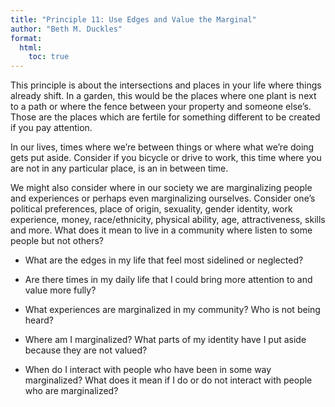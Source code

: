 ```yaml
---
title: "Principle 11: Use Edges and Value the Marginal"
author: "Beth M. Duckles"
format:
  html:
    toc: true
---
```


This principle is about the intersections and places in your life where things already shift. In a garden, this would be the places where one plant is next to a path or where the fence between your property and someone else’s. Those are the places which are fertile for something different to be created if you pay attention.

In our lives, times where we’re between things or where what we're doing gets put aside. Consider if you bicycle or drive to work, this time where you are not in any particular place, is an in between time. 

We might also consider where in our society we are marginalizing people and experiences or perhaps even marginalizing ourselves. Consider one’s political preferences, place of origin, sexuality, gender identity, work experience, money, race/ethnicity, physical ability, age, attractiveness, skills and more. What does it mean to live in a community where listen to some people but not others?

-   What are the edges in my life that feel most sidelined or neglected?

-   Are there times in my daily life that I could bring more attention to and value more fully?

-   What experiences are marginalized in my community? Who is not being heard?

-   Where am I marginalized? What parts of my identity have I put aside because they are not valued?

-   When do I interact with people who have been in some way marginalized? What does it mean if I do or do not interact with people who are marginalized?
